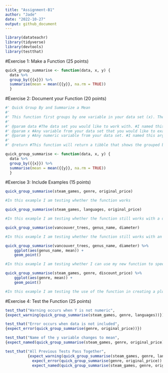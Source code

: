 ```yaml
---
title: "Assignment-B1"
author: "Jade"
date: "2022-10-27"
output: github_document
---
```


```r
library(datateachr)
library(tidyverse)
library(devtools)
library(testthat)
```

#Exercise 1: Make a Function (25 points)
```r
quick_group_summarise <- function(data, x, y) {
  data %>%
  group_by({{x}}) %>%
  summarise(mean = mean({{y}}, na.rm = TRUE))
  }
```

#Exercise 2: Document your Function (20 points)
```r
#' Quick Group By and Summarize a Mean 
#' 
#' This function first groups by one variable in your data set (x). Then, it summarizes the mean of a chosen numeric variable (y) for each value in the grouped by variable (x) and produces a new tibble. 
#'
#' @param data #The data set you would like to work with. #I named this argument "data" because I think it is simple and descriptive. This is where people will put the dataset that they would like to use. 
#' @param x #Any variable from your data set that you would like to examine. #I named this argument "x" because it follows the general format of x, y arguments that appear in other functions. For instance, if you want to plot the data used in this function, the aes(x, y) component also follows this same format.
#' @param y #Any numeric variable from your data set. #I named this argument "y" for the same reason I named the above argument "x". It follows the general format of x, y arguments that appear in other functions. For instance, if you want to plot the data used in this function, the aes(x, y) component also follows this same format. I want to make it clean and as easy to use and understand as possible.
#'
#' @return #This function will return a tibble that shows the grouped by variable (x) and the corresponding mean of the numeric variable (y). There will only be two columns in this new tibble. 

quick_group_summarise <- function(data, x, y) {
  data %>%
  group_by({{x}}) %>%
  summarise(mean = mean({{y}}, na.rm = TRUE))
  }
```

#Exercise 3: Include Examples (15 points)
```r
quick_group_summarise(steam_games, genre, original_price)

#In this example I am testing whether the function works

quick_group_summarise(steam_games, languages, original_price)

#In this example I am testing whether the function still works with a different x variable chosen 

quick_group_summarise(vancouver_trees, genus_name, diameter)

#In this example I am testing whether the function still works with an entirely different dataset 

quick_group_summarise(vancouver_trees, genus_name, diameter) %>%
    ggplot(aes(genus_name, mean)) +
    geom_point()

#In this example I am testing whether I can use my new function to speed up the process of creating a plot 

quick_group_summarise(steam_games, genre, discount_price) %>%
    ggplot(aes(genre, mean)) +
    geom_point()

#In this example I am testing the use of the function in creating a plot with a different dataset  
```

#Exercise 4: Test the Function (25 points)
```r
test_that("Warning occurs when Y is not numeric", 
{expect_warning(quick_group_summarise(steam_games, genre, languages))}) 

test_that("Error occurs when data is not included", 
{expect_error(quick_group_summarise(genre, original_price))}) 

test_that("Name of the y variable changes to mean", 
{expect_named(quick_group_summarise(steam_games, genre, original_price), c("genre", "mean"))}) 

test_that("All Previous Tests Pass Together", 
          {expect_warning(quick_group_summarise(steam_games, genre, languages))
            expect_error(quick_group_summarise(genre, original_price))
            expect_named(quick_group_summarise(steam_games, genre, original_price), c("genre", "mean"))})

```



